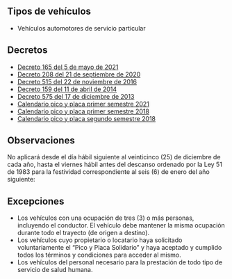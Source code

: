 ## Tipos de vehículos

- Vehículos automotores de servicio particular

## Decretos

- [Decreto 165 del 5 de mayo de 2021](/bogota/decreto-165-del-5-de-mayo-de-2021.pdf)
- [Decreto 208 del 21 de septiembre de 2020](https://bogota.gov.co/sites/default/files/inline-files/decreto-208-de-2020-pico-y-placa-en-bogota.pdf)
- [Decreto 515 del 22 de noviembre de 2016](http://www.alcaldiabogota.gov.co/sisjur/normas/Norma1.jsp?i=55963)
- [Decreto 159 del 11 de abril de 2014](http://www.alcaldiabogota.gov.co/sisjur/normas/Norma1.jsp?i=57155)
- [Decreto 575 del 17 de diciembre de 2013](http://www.alcaldiabogota.gov.co/sisjur/normas/Norma1.jsp?i=67497)
- [Calendario pico y placa primer semestre 2021](/bogota/calendario-pico-y-placa-primer-semestre-2021.pdf)
- [Calendario pico y placa primer semestre 2018](/bogota/calendario-pico-y-placa-primer-semestre-2018.pdf)
- [Calendario pico y placa segundo semestre 2018](/bogota/calendario-pico-y-placa-segundo-semestre-2018.pdf)

## Observaciones

No aplicará desde el día hábil siguiente al veinticinco (25) de diciembre de cada año, hasta el viernes hábil antes del descanso ordenado por la Ley 51 de 1983 para la festividad correspondiente al seis (6) de enero del año siguiente:

## Excepciones

- Los vehículos con una ocupación de tres (3) o más personas, incluyendo el conductor. El vehículo debe mantener la misma ocupación durante todo el trayecto (de origen a destino).
- Los vehículos cuyo propietario o locatario haya solicitado voluntariamente el “Pico y Placa Solidario” y haya aceptado y cumplido todos los términos y condiciones para acceder al mismo.
- Los vehículos del personal necesario para la prestación de todo tipo de servicio de salud humana.
